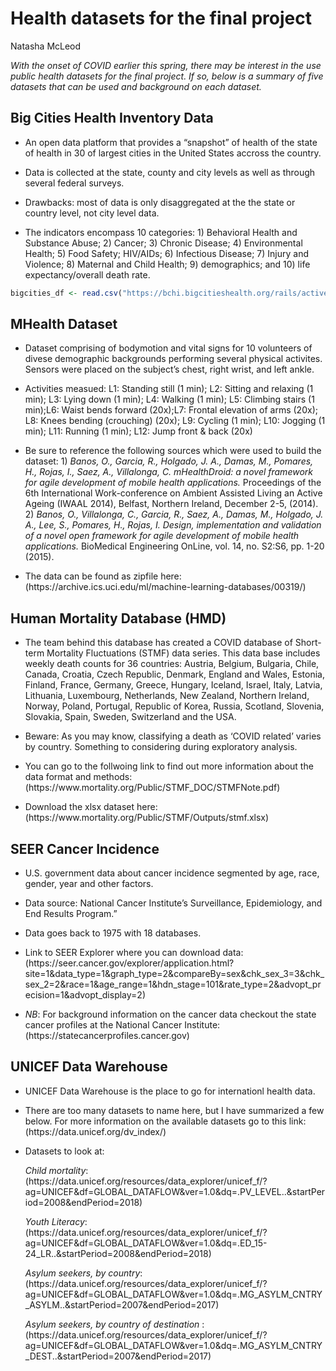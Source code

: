 # Health datasets for the final project

Natasha McLeod

*With the onset of COVID earlier this spring, there may be interest in the use public health datasets for the final project. If so, below is a summary of five datasets that can be used and background on each dataset.* 


## Big Cities Health Inventory Data
* An open data platform that provides a "snapshot" of health of the state of health in 30 of largest cities in the United States accross the country. 

* Data is collected at the state, county and city levels as well as through several federal surveys. 

* Drawbacks: most of data is only disaggregated at the the state or country level, not city level data. 

* The indicators encompass 10 categories: 1) Behavioral Health and Substance Abuse; 2) Cancer; 3) Chronic Disease; 4) Environmental Health; 5) Food Safety; HIV/AIDs; 6) Infectious Disease; 7) Injury and Violence; 8) Maternal and Child Health; 9) demographics; and 10) life expectancy/overall death rate.

```r
bigcities_df <- read.csv("https://bchi.bigcitieshealth.org/rails/active_storage/blobs/eyJfcmFpbHMiOnsibWVzc2FnZSI6IkJBaHBPUT09IiwiZXhwIjpudWxsLCJwdXIiOiJibG9iX2lkIn19--d420076690399fd28de697fa5a876e8b1d3188ac/BCHI-dataset_2019-03-04.csv?disposition=attachment")
```

## MHealth Dataset
* Dataset comprising of bodymotion and vital signs for 10 volunteers of divese demographic backgrounds performing several physical activites. Sensors were placed on the subject's chest, right wrist, and left ankle.

* Activities measued: L1: Standing still (1 min); L2: Sitting and relaxing (1 min); L3: Lying down (1 min); L4: Walking (1 min); L5: Climbing stairs (1 min);L6: Waist bends forward (20x);L7: Frontal elevation of arms (20x); L8: Knees bending (crouching) (20x); L9: Cycling (1 min); L10: Jogging (1 min); L11: Running (1 min); L12: Jump front & back (20x)
  
* Be sure to reference the following sources which were used to build the dataset: 1) *Banos, O., Garcia, R., Holgado, J. A., Damas, M., Pomares, H., Rojas, I., Saez, A., Villalonga, C. mHealthDroid: a novel framework for agile development of mobile health applications.* Proceedings of the 6th International Work-conference on Ambient Assisted Living an Active Ageing (IWAAL 2014), Belfast, Northern Ireland, December 2-5, (2014). 2) *Banos, O., Villalonga, C., Garcia, R., Saez, A., Damas, M., Holgado, J. A., Lee, S., Pomares, H., Rojas, I. Design, implementation and validation of a novel open framework for agile development of mobile health applications.* BioMedical Engineering OnLine, vol. 14, no. S2:S6, pp. 1-20 (2015).

* The data can be found as zipfile here: (https://archive.ics.uci.edu/ml/machine-learning-databases/00319/)


## Human Mortality Database (HMD)

* The team behind this database has created a COVID database of Short-term Mortality Fluctuations (STMF) data series. This data base includes weekly death counts for 36 countries: Austria, Belgium, Bulgaria, Chile, Canada, Croatia, Czech Republic, Denmark, England and Wales, Estonia, Finland, France, Germany, Greece, Hungary, Iceland, Israel, Italy, Latvia, Lithuania, Luxembourg, Netherlands, New Zealand, Northern Ireland, Norway, Poland, Portugal, Republic of Korea, Russia, Scotland, Slovenia, Slovakia, Spain, Sweden, Switzerland and the USA.

* Beware: As you may know, classifying a death as 'COVID related' varies by country. Something to considering during exploratory analysis. 

* You can go to the follwoing link to find out more information about the data format and methods: (https://www.mortality.org/Public/STMF_DOC/STMFNote.pdf)

* Download the xlsx dataset here:(https://www.mortality.org/Public/STMF/Outputs/stmf.xlsx)

## SEER Cancer Incidence

* U.S. government data about cancer incidence segmented by age, race, gender, year and other factors. 

* Data source: National Cancer Institute's Surveillance, Epidemiology, and End Results Program."

* Data goes back to 1975 with 18 databases. 

* Link to SEER Explorer where you can download data:
(https://seer.cancer.gov/explorer/application.html?site=1&data_type=1&graph_type=2&compareBy=sex&chk_sex_3=3&chk_sex_2=2&race=1&age_range=1&hdn_stage=101&rate_type=2&advopt_precision=1&advopt_display=2)

* *NB*: For background information on the cancer data checkout the state cancer profiles at the National Cancer Institute: (https://statecancerprofiles.cancer.gov)



## UNICEF Data Warehouse

* UNICEF Data Warehouse is the place to go for internationl health data.

*  There are too many datasets to name here, but I have summarized a few below. For more information on the available datasets go to this link: 
(https://data.unicef.org/dv_index/)

* Datasets to look at: 

    *Child mortality*: (https://data.unicef.org/resources/data_explorer/unicef_f/?ag=UNICEF&df=GLOBAL_DATAFLOW&ver=1.0&dq=.PV_LEVEL..&startPeriod=2008&endPeriod=2018)

    *Youth Literacy*: 
(https://data.unicef.org/resources/data_explorer/unicef_f/?ag=UNICEF&df=GLOBAL_DATAFLOW&ver=1.0&dq=.ED_15-24_LR..&startPeriod=2008&endPeriod=2018)

    *Asylum seekers, by country*: (https://data.unicef.org/resources/data_explorer/unicef_f/?ag=UNICEF&df=GLOBAL_DATAFLOW&ver=1.0&dq=.MG_ASYLM_CNTRY_ASYLM..&startPeriod=2007&endPeriod=2017)

  *Asylum seekers, by country of destination* :(https://data.unicef.org/resources/data_explorer/unicef_f/?ag=UNICEF&df=GLOBAL_DATAFLOW&ver=1.0&dq=.MG_ASYLM_CNTRY_DEST..&startPeriod=2007&endPeriod=2017)
